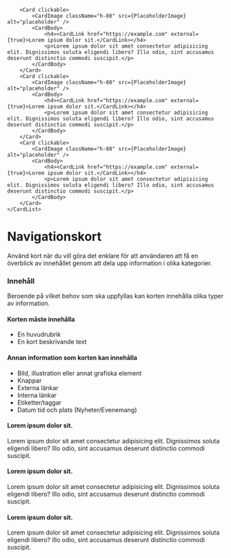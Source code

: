 


<Meta title="Design System/Komponenter/Kort/Översikt" />

        <Card clickable>
            <CardImage className="h-80" src={PlaceholderImage} alt="placeholder" />
            <CardBody>
                <h4><CardLink href="https://example.com" external={true}>Lorem ipsum dolor sit.</CardLink></h4>
                <p>Lorem ipsum dolor sit amet consectetur adipisicing elit. Dignissimos soluta eligendi libero? Illo odio, sint accusamus deserunt distinctio commodi suscipit.</p>
            </CardBody>
        </Card>
        <Card clickable>
            <CardImage className="h-80" src={PlaceholderImage} alt="placeholder" />
            <CardBody>
                <h4><CardLink href="https://example.com" external={true}>Lorem ipsum dolor sit.</CardLink></h4>
                <p>Lorem ipsum dolor sit amet consectetur adipisicing elit. Dignissimos soluta eligendi libero? Illo odio, sint accusamus deserunt distinctio commodi suscipit.</p>
            </CardBody>
        </Card>
        <Card clickable>
            <CardImage className="h-80" src={PlaceholderImage} alt="placeholder" />
            <CardBody>
                <h4><CardLink href="https://example.com" external={true}>Lorem ipsum dolor sit.</CardLink></h4>
                <p>Lorem ipsum dolor sit amet consectetur adipisicing elit. Dignissimos soluta eligendi libero? Illo odio, sint accusamus deserunt distinctio commodi suscipit.</p>
            </CardBody>
        </Card>
    </CardList>

# Navigationskort

<p>Använd kort när du vill göra det enklare för att användaren att få en överblick av innehållet genom att dela upp information i olika kategorier.</p>

### Innehåll

<p>Beroende på vilket behov som ska uppfyllas kan korten innehålla olika typer av information.</p>

#### Korten måste innehålla
- En huvudrubrik
- En kort beskrivande text

#### Annan information som korten kan innehålla
- Bild, illustration eller annat grafiska element
- Knappar
- Externa länkar
- Interna länkar
- Etiketter/taggar
- Datum tid och plats (Nyheter/Evenemang)

<Preview>
    <Story name="Översikt">
        <CardList>
            <Card clickable>
                <CardImage className="h-80" src={PlaceholderImage} alt="placeholder" />
                <CardBody>
                    <h4><CardLink href="https://example.com" external={true}>Lorem ipsum dolor sit.</CardLink></h4>
                    <p>Lorem ipsum dolor sit amet consectetur adipisicing elit. Dignissimos soluta eligendi libero? Illo odio, sint accusamus deserunt distinctio commodi suscipit.</p>
                </CardBody>
            </Card>
            <Card clickable>
                <CardImage className="h-80" src={PlaceholderImage} alt="placeholder" />
                <CardBody>
                    <h4><CardLink href="https://example.com" external={true}>Lorem ipsum dolor sit.</CardLink></h4>
                    <p>Lorem ipsum dolor sit amet consectetur adipisicing elit. Dignissimos soluta eligendi libero? Illo odio, sint accusamus deserunt distinctio commodi suscipit.</p>
                </CardBody>
            </Card>
            <Card clickable>
                <CardImage className="h-80" src={PlaceholderImage} alt="placeholder" />
                <CardBody>
                    <h4><CardLink href="https://example.com" external={true}>Lorem ipsum dolor sit.</CardLink></h4>
                    <p>Lorem ipsum dolor sit amet consectetur adipisicing elit. Dignissimos soluta eligendi libero? Illo odio, sint accusamus deserunt distinctio commodi suscipit.</p>
                </CardBody>
            </Card>
        </CardList>
    </Story>
</Preview>
